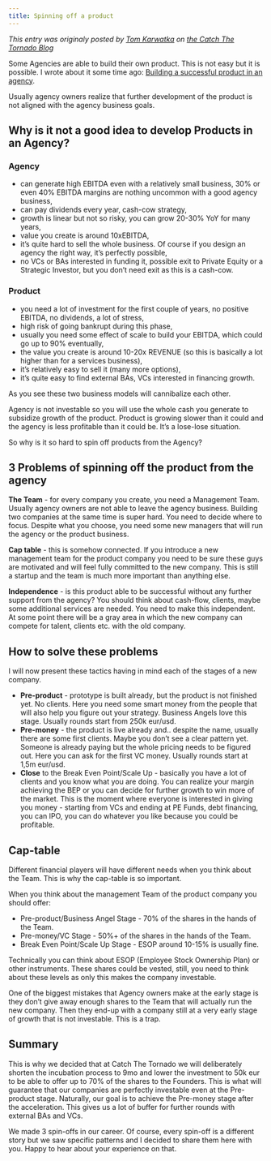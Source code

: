 ```yaml
---
title: Spinning off a product
---
```


_This  entry was originaly posted by [Tom Karwatka](https://www.linkedin.com/in/tkarwatka/) on [the Catch The Tornado Blog](https://www.catchthetornado.com/blog/how-to-spin-off-the-product-from-the-agency)_

Some Agencies are able to build their own product. This is not easy but it is possible. I wrote about it some time ago: [Building a successful product in an agency](https://divante.com/blog/building-a-successful-product-in-an-agency/).

Usually agency owners realize that further development of the product is not aligned with the agency business goals. 

## Why is it not a good idea to develop Products in an Agency?

### Agency
- can generate high EBITDA even with a relatively small business, 30% or even 40% EBITDA margins are nothing uncommon with a good agency business,
- can pay dividends every year, cash-cow strategy,
- growth is linear but not so risky, you can grow 20-30% YoY for many years,
- value you create is around 10xEBITDA,
- it’s quite hard to sell the whole business. Of course if you design an agency the right way, it’s perfectly possible,
- no VCs or BAs interested in funding it, possible exit to Private Equity or a Strategic Investor, but you don’t need exit as this is a cash-cow.

### Product
- you need a lot of investment for the first couple of years, no positive EBITDA, no dividends, a lot of stress,
- high risk of going bankrupt during this phase, 
- usually you need some effect of scale to build your EBITDA, which could go up to 90% eventually,
- the value you create is around 10-20x REVENUE (so this is basically a lot higher than for a services business),
- it’s relatively easy to sell it (many more options),
- it’s quite easy to find external BAs, VCs interested in financing growth. 

As you see these two business models will cannibalize each other. 

Agency is not investable so you will use the whole cash you generate to subsidize growth of the product. Product is growing slower than it could and the agency is less profitable than it could be. It’s a lose-lose situation.

So why is it so hard to spin off products from the Agency?

## 3 Problems of spinning off the product from the agency

**The Team** - for every company you create, you need a Management Team. Usually agency owners are not able to leave the agency business. Building two companies at the same time is super hard. You need to decide where to focus. Despite what you choose, you need some new managers that will run the agency or the product business. 

**Cap table** - this is somehow connected. If you introduce a new management team for the product company you need to be sure these guys are motivated and will feel fully committed to the new company. This is still a startup and the team is much more important than anything else.

**Independence** - is this product able to be successful without any further support from the agency? You should think about cash-flow, clients, maybe some additional services are needed. You need to make this independent. At some point there will be a gray area in which the new company can compete for talent, clients etc. with the old company. 

## How to solve these problems

I will now present these tactics having in mind each of the stages of a new company.

- **Pre-product** - prototype is built already, but the product is not finished yet. No clients. Here you need some smart money from the people that will also help you figure out your strategy. Business Angels love this stage. Usually rounds start from 250k eur/usd.
- **Pre-money** - the product is live already and.. despite the name, usually there are some first clients. Maybe you don’t see a clear pattern yet. Someone is already paying but the whole pricing needs to be figured out. Here you can ask for the first VC money.  Usually rounds start at 1,5m eur/usd.
- **Close** to the Break Even Point/Scale Up - basically you have a lot of clients and you know what you are doing. You can realize your margin achieving the BEP or you can decide for further growth to win more of the market. This is the moment where everyone is interested in giving you money - starting from VCs and ending at PE Funds, debt financing, you can IPO, you can do whatever you like because you could be profitable.


## Cap-table
Different financial players will have different needs when you think about the Team. This is why the cap-table is so important.

When you think about the management Team of the product company you should offer:

- Pre-product/Business Angel Stage - 70% of the shares in the hands of the Team.
- Pre-money/VC Stage - 50%+ of the shares in the hands of the Team.
- Break Even Point/Scale Up Stage - ESOP around 10-15% is usually fine.

Technically you can think about ESOP (Employee Stock Ownership Plan) or other instruments. These shares could be vested, still, you need to think about these levels as only this makes the company investable. 

One of the biggest mistakes that Agency owners make at the early stage is they don’t give away enough shares to the Team that will actually run the new company. Then they end-up with a company still at a very early stage of growth that is not investable. This is a trap.

## Summary

This is why we decided that at Catch The Tornado we will deliberately shorten the incubation process to 9mo and lower the investment to 50k eur to be able to offer up to 70% of the shares to the Founders. This is what will guarantee that our companies are perfectly investable even at the Pre-product stage. Naturally, our goal is to achieve the Pre-money stage after the acceleration. This gives us a lot of buffer for further rounds with external BAs and VCs. 

We made 3 spin-offs in our career. Of course, every spin-off is a different story but we saw specific patterns and I decided to share them here with you. Happy to hear about your experience on that.

‍